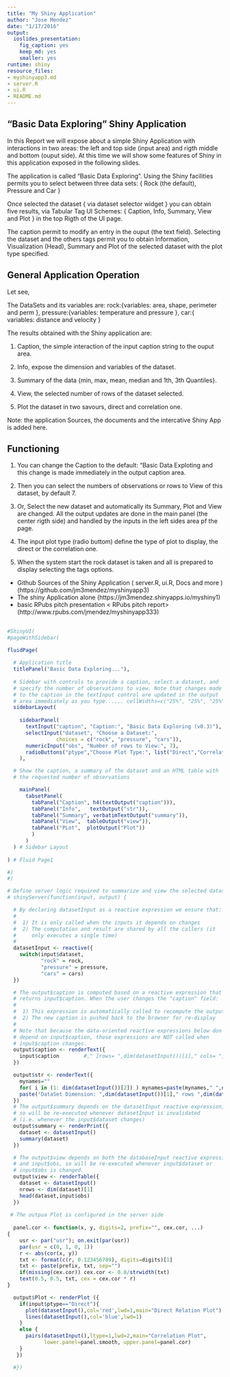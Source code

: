 ```yaml
---
title: "My Shiny Application"
author: "Jose Mendez"
date: "1/17/2016"
output:
  ioslides_presentation:
    fig_caption: yes
    keep_md: yes
    smaller: yes
runtime: shiny
resource_files:
- myshinyapp3.md
- server.R
- ui.R
- README.md
---
```


## "Basic Data Exploring" Shiny Application

In this Report we will expose about a simple Shiny Application with interactions in
two areas: the left and top side (input area) and rigth middle and bottom (ouput side).
At this time we will show some features of Shiny in this application exposed in the 
following slides.

The application is called "Basic Data Exploring". Using the Shiny facilities permits 
you to select between three data sets: { Rock (the default), Pressure and Car }

Once selected the dataset { via dataset selector widget } you can obtain five results, via Tabular Tag UI Schemes:
 { Caption, Info, Summary, View and Plot } in the top Rigth of the UI page.
 
The caption permit to modify an entry in the ouput (the text field). Selecting the dataset and the others tags permit you to obtain Information, Visualization (Head), Summary and Plot of the selected dataset with the plot type specified.

## General Application Operation

Let see,

The DataSets and its variables are:
  rock:{variables: area, shape, perimeter and perm }, pressure:{variables: temperature and pressure },
  car:{ variables: distance and velocity } 

The results obtained with the Shiny application are:

 1. Caption, the simple interaction of the input caption string to the ouput area.
 
 2. Info, expose the dimension and variables of the dataset.
 
 3. Summary of the data {min, max, mean, median and 1th, 3th Quantiles}.
 
 4. View, the selected number of rows of the dataset selected.
 
 5. Plot the dataset in two savours, direct and correlation one.
 
 Note: the application Sources, the documents and the intercative Shiny App is added here.

## Functioning

 1. You can change the Caption to the default: "Basic Data Exploting and this change is made
immediately in the output caption area.

 2. Then you can select the numbers of observations or rows to View of this dataset, by default 7.

 3. Or, Select the new dataset and automatically its Summary, Plot and View are changed. All the output updates are done in the main panel (the center rigth side) and handled by the inputs in the left sides area pf the page.

 4. The input plot type (radio buttom) define the type of plot to display, the direct or the correlation one.
 
 5. When the system start the rock dataset is taken and all is prepared to display selecting the tags options.

* Github Sources of the Shiny Application ( server.R, ui.R, Docs and more )
 <jm3mendez Github> (https://github.com/jm3mendez/myshinyapp3)
* The shiny Application alone
 <Shiny App> (https://jm3mendez.shinyapps.io/myshiny1)
 * basic RPubs pitch presentation < RPubs pitch report> (http://www.rpubs.com/jmendez/myshinyapp333)

##
```r
#ShinyUI(
#pageWithSidebar(

fluidPage(
  
  # Application title
  titlePanel("Basic Data Exploring..."),
  
  # Sidebar with controls to provide a caption, select a dataset, and 
  # specify the number of observations to view. Note that changes made
  # to the caption in the textInput control are updated in the output
  # area immediately as you type...... cellWidths=c("25%", "25%", "25%", "25%") or cellWidths=300
  sidebarLayout(
    
    sidebarPanel(
      textInput("caption", "Caption:", "Basic Data Exploring (v0.3)"),
      selectInput("dataset", "Choose a Dataset:", 
                choices = c("rock", "pressure", "cars")),
      numericInput("obs", "Number of rows to View:", 7),
      radioButtons("ptype","Choose Plot Type:", list("Direct","Correlation"))
    ),

  # Show the caption, a summary of the dataset and an HTML table with
  # the requested number of observations

    mainPanel(
      tabsetPanel(
        tabPanel("Caption", h4(textOutput("caption"))), 
        tabPanel("Info",   textOutput("str")), 
        tabPanel("Summary", verbatimTextOutput("summary")),
        tabPanel("View",  tableOutput("view")),
        tabPanel("PLot",  plotOutput("Plot"))
        )
      )
  ) # Sidebar Layout
  
) # Fluid Page1

#)
#)
```

```r
# Define server logic required to summarize and view the selected dataset
# shinyServer(function(input, output) {

  # By declaring datasetInput as a reactive expression we ensure that:
  #
  #  1) It is only called when the inputs it depends on changes
  #  2) The computation and result are shared by all the callers (it 
  #     only executes a single time)
  #
  datasetInput <- reactive({
    switch(input$dataset,
           "rock" = rock,
           "pressure" = pressure,
           "cars" = cars)
  })

  # The output$caption is computed based on a reactive expression that
  # returns input$caption. When the user changes the "caption" field:
  #
  #  1) This expression is automatically called to recompute the output 
  #  2) The new caption is pushed back to the browser for re-display
  # 
  # Note that because the data-oriented reactive expressions below don't 
  # depend on input$caption, those expressions are NOT called when 
  # input$caption changes.
  output$caption <- renderText({
    input$caption        #," [rows= ",dim(datasetInput())[1]," cols= ",dim(datasetInput()[2]),"]" )
  })

  output$str <- renderText({
    mynames=""
    for( i in (1: dim(datasetInput())[2]) ) mynames=paste(mynames," ",names(datasetInput())[i])
    paste("DataSet Dimension: ",dim(datasetInput())[1]," rows ",dim(datasetInput())[2]," Columns, \n and its variables  are(",dim(datasetInput())[2],"): \n ", mynames )
  })
  # The output$summary depends on the datasetInput reactive expression, 
  # so will be re-executed whenever datasetInput is invalidated
  # (i.e. whenever the input$dataset changes)
  output$summary <- renderPrint({
    dataset <- datasetInput()
    summary(dataset)
  })

  # The output$view depends on both the databaseInput reactive expression
  # and input$obs, so will be re-executed whenever input$dataset or 
  # input$obs is changed. 
  output$view <- renderTable({
    dataset <- datasetInput()
    nrows <- dim(dataset)[1]
    head(dataset,input$obs)
  })
  
 # The outpua Plot is configured in the server side
  
  panel.cor <- function(x, y, digits=2, prefix="", cex.cor, ...)
{
    usr <- par("usr"); on.exit(par(usr))
    par(usr = c(0, 1, 0, 1))
    r <- abs(cor(x, y))
    txt <- format(c(r, 0.123456789), digits=digits)[1]
    txt <- paste(prefix, txt, sep="")
    if(missing(cex.cor)) cex.cor <- 0.8/strwidth(txt)
    text(0.5, 0.5, txt, cex = cex.cor * r)
}

  output$Plot <- renderPlot ({
    if(input$ptype=="Direct"){
      plot(datasetInput(),col='red',lwd=1,main="Direct Relation Plot")
      lines(datasetInput(),col='blue',lwd=1)
    }
    else {
      pairs(datasetInput(),ltype=1,lwd=2,main="Correlation Plot",
            lower.panel=panel.smooth, upper.panel=panel.cor)
    }
   })

  #})
```
